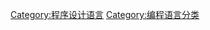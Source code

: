 {{Commons category|Domain-specific programming languages}}
{{Cat main|特定领域语言}}

[[Category:程序设计语言|Category:程序设计语言]]
[[Category:编程语言分类|Category:编程语言分类]]